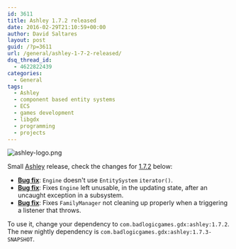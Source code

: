 ```yaml
---
id: 3611
title: Ashley 1.7.2 released
date: 2016-02-29T21:10:59+00:00
author: David Saltares
layout: post
guid: /?p=3611
url: /general/ashley-1-7-2-released/
dsq_thread_id:
  - 4622822439
categories:
  - General
tags:
  - Ashley
  - component based entity systems
  - ECS
  - games development
  - libgdx
  - programming
  - projects
---
```


![ashley-logo.png](/img/ashley/ashley-logo.png)

Small [Ashley](https://github.com/libgdx/ashley) release, check the changes for [1.7.2](https://github.com/libgdx/ashley/releases/tag/ashley-1.7.2) below:

* [**Bug fix**](https://github.com/libgdx/ashley/issues/209): `Engine` doesn't use `EntitySystem` `iterator()`.
* [**Bug fix**](https://github.com/libgdx/ashley/issues/210): Fixes `Engine` left unusable, in the updating state, after an uncaught exception in a subsystem.
* [**Bug fix**](https://github.com/libgdx/ashley/issues/210): Fixes `FamilyManager` not cleaning up properly when a triggering a listener that throws.

To use it, change your dependency to `com.badlogicgames.gdx:ashley:1.7.2`. The new nightly dependency is `com.badlogicgames.gdx:ashley:1.7.3-SNAPSHOT`.